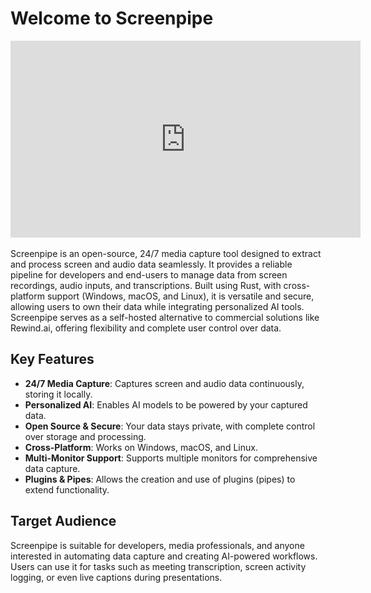 
# Welcome to Screenpipe

<iframe width="560" height="315" src="https://www.youtube.com/embed/WGnHmFFFJOc?si=0T9fxgiMxN5VW0j_" title="YouTube video player" frameborder="0" allow="accelerometer; clipboard-write; encrypted-media; gyroscope; web-share" allowfullscreen></iframe>
<MotionDiv>
<br/>
Screenpipe is an open-source, 24/7 media capture tool designed to extract and process screen and audio data seamlessly. It provides a reliable pipeline for developers and end-users to manage data from screen recordings, audio inputs, and transcriptions. Built using Rust, with cross-platform support (Windows, macOS, and Linux), it is versatile and secure, allowing users to own their data while integrating personalized AI tools. Screenpipe serves as a self-hosted alternative to commercial solutions like Rewind.ai, offering flexibility and complete user control over data.

</MotionDiv>

<MotionDiv delay={0.5}>

## Key Features

- **24/7 Media Capture**: Captures screen and audio data continuously, storing it locally.
- **Personalized AI**: Enables AI models to be powered by your captured data.
- **Open Source & Secure**: Your data stays private, with complete control over storage and processing.
- **Cross-Platform**: Works on Windows, macOS, and Linux.
- **Multi-Monitor Support**: Supports multiple monitors for comprehensive data capture.
- **Plugins & Pipes**: Allows the creation and use of plugins (pipes) to extend functionality.

</MotionDiv>

<MotionDiv delay={1}>

## Target Audience

Screenpipe is suitable for developers, media professionals, and anyone interested in automating data capture and creating AI-powered workflows. Users can use it for tasks such as meeting transcription, screen activity logging, or even live captions during presentations.

</MotionDiv>
